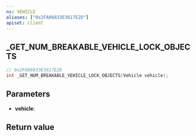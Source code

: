 ```yaml
---
ns: VEHICLE
aliases: ["0x2FA86833E3617E2D"]
apiset: client
---
```

## _GET_NUM_BREAKABLE_VEHICLE_LOCK_OBJECTS

```c
// 0x2FA86833E3617E2D
int _GET_NUM_BREAKABLE_VEHICLE_LOCK_OBJECTS(Vehicle vehicle);
```


## Parameters
* **vehicle**:

## Return value